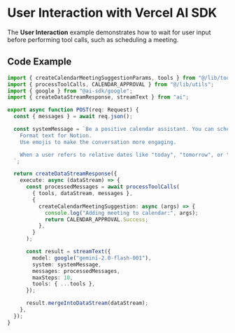 
# User Interaction with Vercel AI SDK

The **User Interaction** example demonstrates how to wait for user input before performing tool calls, such as scheduling a meeting.

## Code Example

```typescript
import { createCalendarMeetingSuggestionParams, tools } from "@/lib/tools";
import { processToolCalls, CALENDAR_APPROVAL } from "@/lib/utils";
import { google } from "@ai-sdk/google";
import { createDataStreamResponse, streamText } from "ai";

export async function POST(req: Request) {
  const { messages } = await req.json();

  const systemMessage = `Be a positive calendar assistant. You can schedule meetings.
    Format text for Notion.
    Use emojis to make the conversation more engaging.

    When a user refers to relative dates like "today", "tomorrow", or "next Monday", use the parseDate tool to convert them to actual dates.
  `;

  return createDataStreamResponse({
    execute: async (dataStream) => {
      const processedMessages = await processToolCalls(
        { tools, dataStream, messages },
        {
          createCalendarMeetingSuggestion: async (args) => {
            console.log("Adding meeting to calendar:", args);
            return CALENDAR_APPROVAL.Success;
          },
        }
      );

      const result = streamText({
        model: google("gemini-2.0-flash-001"),
        system: systemMessage,
        messages: processedMessages,
        maxSteps: 10,
        tools: { ...tools },
      });

      result.mergeIntoDataStream(dataStream);
    },
  });
}